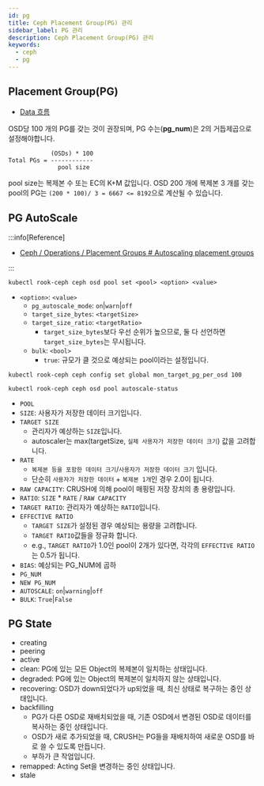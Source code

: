 ```yaml
---
id: pg
title: Ceph Placement Group(PG) 관리
sidebar_label: PG 관리
description: Ceph Placement Group(PG) 관리
keywords:
  - ceph
  - pg
---
```


## Placement Group(PG)

- [Data 흐름](/docs/mlops/storage/ceph/osd#data-흐름)

OSD당 100 개의 PG를 갖는 것이 권장되며, PG 수는(**pg_num**)은 2의 거듭제곱으로 설정해야합니다.

```shell
            (OSDs) * 100
Total PGs = ------------
              pool size
```

pool size는 복제본 수 또는 EC의 K+M 값입니다. OSD 200 개에 복제본 3 개를 갖는 pool의 PG는 `(200 * 100)/ 3 = 6667 <= 8192`으로 계산될 수 있습니다.

## PG AutoScale

:::info[Reference]

- [Ceph / Operations / Placement Groups # Autoscaling placement groups](https://docs.ceph.com/en/latest/rados/operations/placement-groups/#autoscaling-placement-groups)

:::

```shell
kubectl rook-ceph ceph osd pool set <pool> <option> <value>
```

- `<option>`: `<value>`
  - `pg_autoscale_mode`: `on`|`warn`|`off`
  - `target_size_bytes`: `<targetSize>`
  - `target_size_ratio`: `<targetRatio>`
    - `target_size_bytes`보다 우선 순위가 높으므로, 둘 다 선언하면 `target_size_bytes`는 무시됩니다.
  - `bulk`: `<bool>`
    - `true`: 규모가 클 것으로 예상되는 pool이라는 설정입니다.

```shell
kubectl rook-ceph ceph config set global mon_target_pg_per_osd 100
```

```shell
kubectl rook-ceph ceph osd pool autoscale-status
```

- `POOL`
- `SIZE`: 사용자가 저장한 데이터 크기입니다.
- `TARGET SIZE`
  - 관리자가 예상하는 `SIZE`입니다.
  - autoscaler는 max(targetSize, `실제 사용자가 저장한 데이터 크기`) 값을 고려합니다.
- `RATE`
  - `복제본 등을 포함한 데이터 크기`/`사용자가 저장한 데이터 크기` 입니다.
  - 단순히 `사용자가 저장한 데이터` + `복제본 1개`인 경우 2.0이 됩니다.
- `RAW CAPACITY`: CRUSH에 의해 pool이 매핑된 저장 장치의 총 용량입니다.
- `RATIO`: `SIZE` \* `RATE` / `RAW CAPACITY`
- `TARGET RATIO`: 관리자가 예상하는 `RATIO`입니다.
- `EFFECTIVE RATIO`
  - `TARGET SIZE`가 설정된 경우 예상되는 용량을 고려합니다.
  - `TARGET RATIO`값들을 정규화 합니다.
  - e.g., `TARGET RATIO`가 1.0인 pool이 2개가 있다면, 각각의 `EFFECTIVE RATIO`는 0.5가 됩니다.
- `BIAS`: 예상되는 PG_NUM에 곱하
- `PG_NUM`
- `NEW PG_NUM`
- `AUTOSCALE`: `on`|`warning`|`off`
- `BULK`: `True`|`False`

## PG State

- creating
- peering
- active
- clean: PG에 있는 모든 Object의 복제본이 일치하는 상태입니다.
- degraded: PG에 있는 Object의 복제본이 일치하지 않는 상태입니다.
- recovering: OSD가 down되었다가 up되었을 때, 최신 상태로 복구하는 중인 상태입니다.
- backfilling
  - PG가 다른 OSD로 재배치되었을 때, 기존 OSD에서 변경된 OSD로 데이터를 복사하는 중인 상태입니다.
  - OSD가 새로 추가되었을 때, CRUSH는 PG들을 재배치하여 새로운 OSD를 바로 쓸 수 있도록 만듭니다.
  - 부하가 큰 작업입니다.
- remapped: Acting Set을 변경하는 중인 상태입니다.
- stale

